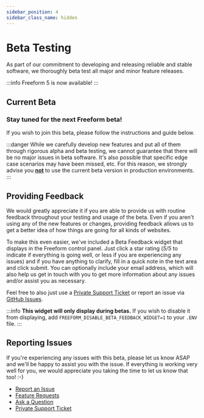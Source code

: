 ```yaml
---
sidebar_position: 4
sidebar_class_name: hidden
---
```




# Beta Testing

As part of our commitment to developing and releasing reliable and stable software, we thoroughly beta test all major and minor feature releases.

:::info
Freeform 5 is now available!
:::

## Current Beta

<h3 class="yellow">Stay tuned for the next Freeform beta!</h3>

If you wish to join this beta, please follow the instructions and guide below.

:::danger
While we carefully develop new features and put all of them through rigorous alpha and beta testing, we cannot guarantee that there will be no major issues in beta software. It's also possible that specific edge case scenarios may have been missed, etc. For this reason, we strongly advise you <u>**not**</u> to use the current beta version in production environments.
:::

## Providing Feedback

We would greatly appreciate it if you are able to provide us with routine feedback throughout your testing and usage of the beta. Even if you aren't using any of the new features or changes, providing feedback allows us to get a better idea of how things are going for all kinds of websites.

To make this even easier, we've included a Beta Feedback widget that displays in the Freeform control panel. Just click a star rating (_5/5_ to indicate if everything is going well, or less if you are experiencing any issues) and if you have anything to clarify, fill in a quick note in the text area and click submit. You can optionally include your email address, which will also help us get in touch with you to get more information about any issues and/or assist you as necessary.

Feel free to also just use a [Private Support Ticket](/support/) or report an issue via [GitHub Issues](https://github.com/solspace/craft-freeform/issues).

:::info
**This widget will only display during betas.** If you wish to disable it from displaying, add `FREEFORM_DISABLE_BETA_FEEDBACK_WIDGET=1` to your `.ENV` file.
:::

<Photo img={BetaFeedbackClosedPhoto} alt="Beta Feedback Widget" />
<Photo img={BetaFeedbackOpenPhoto} alt="Beta Feedback Widget opened" />

## Reporting Issues

If you're experiencing any issues with this beta, please let us know ASAP and we'll be happy to assist you with the issue. If everything is working very well for you, we would appreciate you taking the time to let us know that too! :-)

- [Report an Issue](https://github.com/solspace/craft-freeform/issues)
- [Feature Requests](https://github.com/solspace/craft-freeform/discussions)
- [Ask a Question](https://github.com/solspace/craft-freeform/discussions)
- [Private Support Ticket](/support/)
